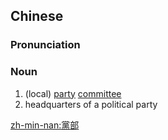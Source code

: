 {{also|党部}}
==Chinese==
{{zh-forms|s=党部}}

===Pronunciation===
{{zh-pron
|m=dǎngbù
|c=dong2 bou6
|cat=n
}}

===Noun===
{{zh-noun}}

# (local) [[party]] [[committee]]
# headquarters of a political party

[[zh-min-nan:黨部]]